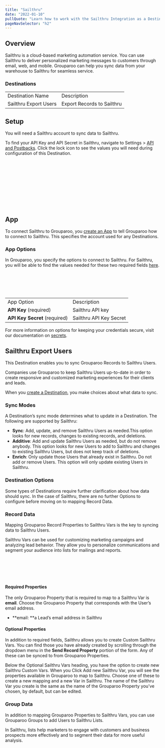 ```yaml
---
title: "Sailthru"
date: "2022-01-10"
pullQuote: "Learn how to work with the Sailthru Integration as a Destination."
pageNavSelector: "h2"
---
```


<PluginDocsLinks plugin="Sailthru" />

## Overview

Sailthru is a cloud-based marketing automation service. You can use Sailthru to deliver personalized marketing messages to customers through email, web, and mobile. Grouparoo can help you sync data from your warehouse to Sailthru for seamless service.

### Destinations

<table className="docTable">
  <tablebody>
    <tr>
      <td>Destination Name</td>
      <td>Description</td>
    </tr>
    <tr>
      <a href="#sailthru-export-users">
        <td>Sailthru Export Users</td>
      </a>
      <td>Export Records to Sailthru</td>
    </tr>
  </tablebody>
</table>

## Setup

You will need a Sailthru account to sync data to Sailthru.

To find your API Key and API Secret in Sailthru, navigate to Settings > [API and Postbacks](https://my.sailthru.com/settings/api_postbacks#). Click the lock icon to see the values you will need during configuration of this Destination.

<ImageInBrowserFrame
  src="/images/docs/integrations/sailthru/setup/setup-1.png"
  alt="API Keys"
  width={500}
  height={206}
/>
<br></br>
<br></br>

<ImageInBrowserFrame
  src="/images/docs/integrations/sailthru/setup/setup-2.png"
  alt="API Keys"
  width={500}
  height={206}
/>
<br></br>
<br></br>

## App

To connect Sailthru to Grouparoo, you [create an App](https://www.grouparoo.com/docs/config/apps) to tell Grouparoo how to connect to Sailthru. This specifies the account used for any Destinations.

### App Options

In Grouparoo, you specify the options to connect to Sailthru. For Sailthru, you will be able to find the values needed for these two required fields [here](https://my.sailthru.com/settings/api_postbacks#).

<ImageInBrowserFrame
  src="/images/docs/integrations/sailthru/app/options.png"
  alt="API Keys"
  width={720}
  height={185}
/>
<br></br>
<br></br>

<table className="docTable">
  <tablebody>
    <tr>
      <td>App Option</td>
      <td>Description</td>
    </tr>
    <tr>
      <td>
        <strong>API Key </strong>(required)
      </td>
      <td>Sailthru API key</td>
    </tr>
    <tr>
      <td>
        <strong>API Key Secret</strong> (required)
      </td>
      <td>Sailthru API Key Secret</td>
    </tr>
  </tablebody>
</table>

For more information on options for keeping your credentials secure, visit our documentation on [secrets](/docs/deployment/secrets).

## Sailthru Export Users

This Destination enables you to sync Grouparoo Records to Sailthru Users.

Companies use Grouparoo to keep Sailthru Users up-to-date in order to create responsive and customized marketing experiences for their clients and leads.

When you [create a Destination](/docs/config/destinations), you make choices about what data to sync.

### Sync Modes

A Destination’s sync mode determines what to update in a Destination. The following are supported by Sailthru:

- **Sync**: Add, update, and remove Sailthru Users as needed.This option looks for new records, changes to existing records, and deletions.
- **Additive**: Add and update Sailthru Users as needed, but do not remove anybody. This option looks for new Users to add to Sailthru and changes to existing Sailthru Users, but does not keep track of deletions.
- **Enrich**: Only update those Users that already exist in Sailthru. Do not add or remove Users. This option will only update existing Users in Sailthru.

### Destination Options

Some types of Destinations require further clarification about how data should sync. In the case of Sailthru, there are no further Options to configure before moving on to mapping Record Data.

### Record Data

Mapping Grouparoo Record Properties to Sailthru Vars is the key to syncing data to Sailthru Users.

Sailthru Vars can be used for customizing marketing campaigns and analyzing lead behavior. They allow you to personalize communications and segment your audience into lists for mailings and reports.

<ImageInBrowserFrame
  src="/images/docs/integrations/sailthru/export-users/record-data.png"
  alt="API Keys"
  width={720}
  height={490}
/>
<br></br>
<br></br>

#### Required Properties

The only Grouparoo Property that is required to map to a Sailthru Var is **email**. Choose the Grouparoo Property that corresponds with the User’s email address.

- **email: **a Lead’s email address in Sailthru

#### Optional Properties

In addition to required fields, Sailthru allows you to create Custom Sailthru Vars. You can find those you have already created by scrolling through the dropdown menu in the **Send Record Property** portion of the form. Any of these can be synced to from Grouparoo Properties.

Below the Optional Sailthru Vars heading, you have the option to create new Sailthru Custom Vars. When you Click Add new Sailthru Var, you will see the properties available in Grouparoo to map to Sailthru. Choose one of these to create a new mapping and a new Var in Sailthru. The name of the Sailthru Var you create is the same as the name of the Grouparoo Property you’ve chosen, by default, but can be edited.

### Group Data

In addition to mapping Grouparoo Properties to Sailthru Vars, you can use Grouparoo Groups to add Users to Sailthru Lists.

In Sailthru, lists help marketers to engage with customers and business prospects more effectively and to segment their data for more useful analysis.

<ImageInBrowserFrame
  src="/images/docs/integrations/sailthru/export-users/group-data.png"
  alt="API Keys"
  width={720}
  height={204}
/>
<br></br>
<br></br>

<PluginDocsIntegrationNotes plugin="Sailthru" />
